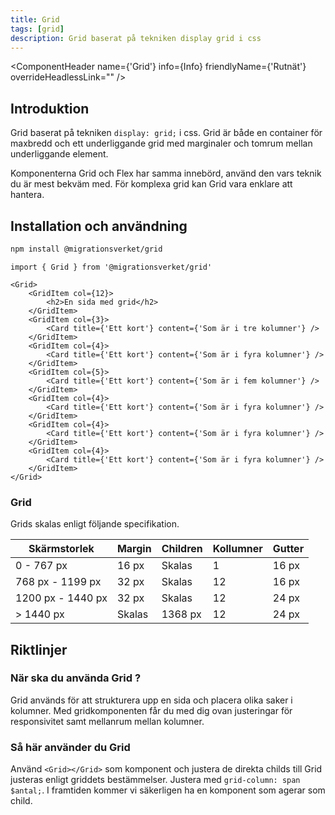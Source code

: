 ```yaml
---
title: Grid
tags: [grid]
description: Grid baserat på tekniken display grid i css
---
```



<ComponentHeader name={'Grid'} info={Info} friendlyName={'Rutnät'} overrideHeadlessLink="" />

## Introduktion

Grid baserat på tekniken ```display: grid;``` i css. Grid är både en container för maxbredd och ett underliggande grid med marginaler och tomrum mellan underliggande element.

Komponenterna Grid och Flex har samma innebörd, använd den vars teknik du är mest bekväm med. För komplexa grid kan Grid vara enklare att hantera.

## Installation och användning

```bash npm2yarn
npm install @migrationsverket/grid
```

```tsx
import { Grid } from '@migrationsverket/grid'
```


```tsx live
<Grid>
    <GridItem col={12}>
        <h2>En sida med grid</h2>
    </GridItem>
    <GridItem col={3}>
        <Card title={'Ett kort'} content={'Som är i tre kolumner'} />
    </GridItem>
    <GridItem col={4}>
        <Card title={'Ett kort'} content={'Som är i fyra kolumner'} />
    </GridItem>
    <GridItem col={5}>
        <Card title={'Ett kort'} content={'Som är i fem kolumner'} />
    </GridItem>
    <GridItem col={4}>
        <Card title={'Ett kort'} content={'Som är i fyra kolumner'} />
    </GridItem>
    <GridItem col={4}>
        <Card title={'Ett kort'} content={'Som är i fyra kolumner'} />
    </GridItem>
    <GridItem col={4}>
        <Card title={'Ett kort'} content={'Som är i fyra kolumner'} />
    </GridItem>
</Grid>
```

### Grid

Grids skalas enligt följande specifikation.

| Skärmstorlek        | Margin  | Children  | Kollumner | Gutter |
| ---                 | ---     | ---       | ---       | ---    |
| 0 - 767 px          | 16 px   | Skalas    | 1         | 16 px  |
| 768 px - 1199 px    | 32 px   | Skalas    | 12        | 16 px  |
| 1200 px - 1440 px   | 32 px   | Skalas    | 12        | 24 px  |
| > 1440 px           | Skalas  | 1368 px   | 12        | 24 px  |



## Riktlinjer

### När ska du använda Grid ?

Grid används för att strukturera upp en sida och placera olika saker i kolumner. Med gridkomponenten får du med dig ovan justeringar för responsivitet samt mellanrum mellan kolumner. 

### Så här använder du Grid

Använd `<Grid></Grid>` som komponent och justera de direkta childs till Grid justeras enligt griddets bestämmelser. Justera med ```grid-column: span $antal;```. I framtiden kommer vi säkerligen ha en komponent som agerar som child. 